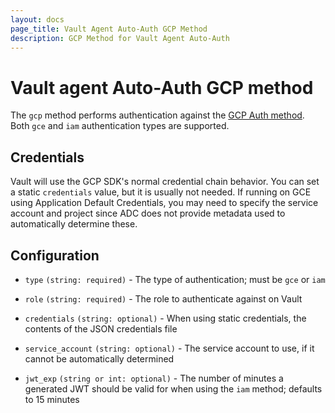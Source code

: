 ```yaml
---
layout: docs
page_title: Vault Agent Auto-Auth GCP Method
description: GCP Method for Vault Agent Auto-Auth
---
```


# Vault agent Auto-Auth GCP method

The `gcp` method performs authentication against the [GCP Auth
method](/docs/auth/gcp). Both `gce` and `iam`
authentication types are supported.

## Credentials

Vault will use the GCP SDK's normal credential chain behavior. You can set a
static `credentials` value, but it is usually not needed. If running on GCE
using Application Default Credentials, you may need to specify the service
account and project since ADC does not provide metadata used to automatically
determine these.

## Configuration

- `type` `(string: required)` - The type of authentication; must be `gce` or `iam`

- `role` `(string: required)` - The role to authenticate against on Vault

- `credentials` `(string: optional)` - When using static credentials, the
  contents of the JSON credentials file

- `service_account` `(string: optional)` - The service account to use, if it
  cannot be automatically determined

- `jwt_exp` `(string or int: optional)` - The number of minutes a generated JWT
  should be valid for when using the `iam` method; defaults to 15 minutes
